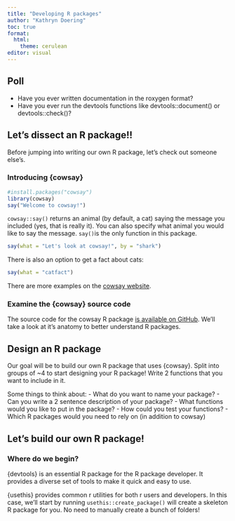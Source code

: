 ```yaml
---
title: "Developing R packages"
author: "Kathryn Doering"
toc: true
format:
  html:
    theme: cerulean
editor: visual
---
```


## Poll

- Have you ever written documentation in the roxygen format?
- Have you ever run the devtools functions like devtools::document() or devtools::check()?

## Let's dissect an R package!!

Before jumping into writing our own R package, let's check out someone else's.

### Introducing {cowsay}

```r
#install.packages("cowsay")
library(cowsay)
say("Welcome to cowsay!")

```

`cowsay::say()` returns an animal (by default, a cat) saying the message you included (yes, that is really it). You can also specify what animal you would like to say the message. `say()`is the only function in this package.

```r
say(what = "Let's look at cowsay!", by = "shark")
```

There is also an option to get a fact about cats:

```r
say(what = "catfact")
```

There are more examples on the [cowsay website](https://sckott.github.io/cowsay/).

###  Examine the {cowsay} source code

The source code for the cowsay R package [is available on GitHub](https://github.com/sckott/cowsay). We'll take a look at it's anatomy to better understand R packages.

## Design an R package

Our goal will be to build our own R package that uses {cowsay}. Split into groups of ~4 to start designing your R package! Write 2 functions that you want to include in it.

Some things to think about:
- What do you want to name your package?
- Can you write a 2 sentence description of your package?
- What functions would you like to put in the package?
- How could you test your functions?
- Which R packages would you need to rely on (in addition to cowsay)

## Let's build our own R package! 

### Where do we begin?

{devtools} is an essential R package for the R package developer. It provides a diverse set of tools to make it quick and easy to use.

{usethis} provides common r utilities for both r users and developers. In this case, we'll start by running `usethis::create_package()` will create a skeleton R package for you. No need to manually create a bunch of folders!


